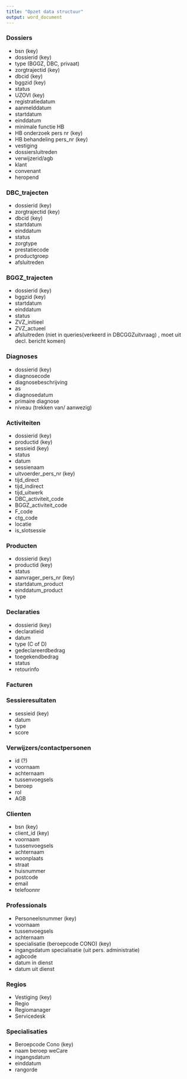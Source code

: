 ---
title: "Opzet data structuur"
output: word_document
---


### Dossiers

* bsn (key) 
* dossierid (key) 
* type (BGGZ, DBC, privaat) 
* zorgtrajectid (key)
* dbcid (key)
* bggzid (key)
* status 
* UZOVI (key)
* registratiedatum
* aanmelddatum
* startdatum
* einddatum
* minimale functie HB
* HB onderzoek pers nr (key)
* HB behandeling pers_nr (key)
* vestiging
* dossiersluitreden
* verwijzerid/agb
* klant
* convenant
* heropend


### DBC_trajecten

* dossierid (key)
* zorgtrajectid (key)
* dbcid (key)
* startdatum
* einddatum
* status
* zorgtype
* prestatiecode
* productgroep
* afsluitreden

### BGGZ_trajecten

* dossierid (key)
* bggzid (key)
* startdatum
* einddatum
* status
* ZVZ_initieel
* ZVZ_actueel
* afsluitreden (niet in queries(verkeerd in DBCGGZuitvraag) , moet uit decl. bericht komen)

### Diagnoses

* dossierid (key)
* diagnosecode
* diagnosebeschrijving
* as
* diagnosedatum
* primaire diagnose
* niveau (trekken van/ aanwezig)

### Activiteiten
* dossierid (key)
* productid (key)
* sessieid (key)
* status
* datum
* sessienaam
* uitvoerder_pers_nr (key)
* tijd_direct 
* tijd_indirect
* tijd_uitwerk
* DBC_activiteit_code
* BGGZ_activiteit_code
* F_code
* ctg_code
* locatie
* is_slotsessie


### Producten
* dossierid (key)
* productid (key)
* status
* aanvrager_pers_nr (key)
* startdatum_product
* einddatum_product
* type

### Declaraties
* dossierid (key)
* declaratieid
* datum
* type (C of D) 
* gedeclareerdbedrag
* toegekendbedrag
* status
* retourinfo

### Facturen

### Sessieresultaten
* sessieid (key)
* datum
* type
* score 

### Verwijzers/contactpersonen
* id (?)
* voornaam
* achternaam
* tussenvoegsels
* beroep
* rol
* AGB

### Clienten
* bsn (key)
* client_id (key)
* voornaam
* tussenvoegsels
* achternaam
* woonplaats
* straat
* huisnummer
* postcode
* email
* telefoonnr

### Professionals
* Personeelsnummer (key)
* voornaam
* tussenvoegsels
* achternaam
* specialisatie (beroepcode CONO) (key)
* ingangsdatum specialisatie (uit pers. administratie)
* agbcode
* datum in dienst
* datum uit dienst 

### Regios 
* Vestiging (key)
* Regio
* Regiomanager
* Servicedesk

### Specialisaties
* Beroepcode Cono (key)
* naam beroep weCare
* ingangsdatum
* einddatum
* rangorde 